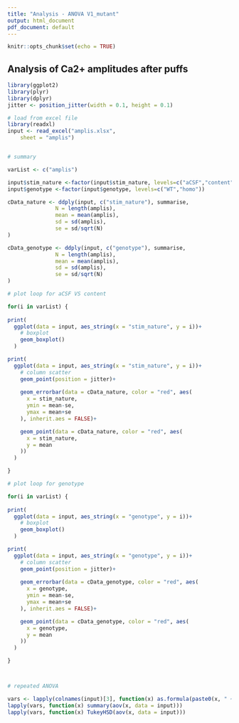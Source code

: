 ---
title: "Analysis - ANOVA V1_mutant"
output: html_document
pdf_document: default
---

```{r setup, include=FALSE}
knitr::opts_chunk$set(echo = TRUE)
```

## Analysis of Ca2+ amplitudes after puffs

```{r scatter, echo=FALSE, message=FALSE, fig.width=4, fig.height=4}
library(ggplot2)
library(plyr)
library(dplyr)
jitter <- position_jitter(width = 0.1, height = 0.1)

# load from excel file
library(readxl)
input <- read_excel("amplis.xlsx", 
    sheet = "amplis")


# summary

varList <- c("amplis")

input$stim_nature <-factor(input$stim_nature, levels=c("aCSF","content"))
input$genotype <-factor(input$genotype, levels=c("WT","homo"))

cData_nature <- ddply(input, c("stim_nature"), summarise,
               N = length(amplis),
               mean = mean(amplis),
               sd = sd(amplis),
               se = sd/sqrt(N)
)

cData_genotype <- ddply(input, c("genotype"), summarise,
               N = length(amplis),
               mean = mean(amplis),
               sd = sd(amplis),
               se = sd/sqrt(N)
)

# plot loop for aCSF VS content

for(i in varList) {
  
print(
  ggplot(data = input, aes_string(x = "stim_nature", y = i))+
    # boxplot
    geom_boxplot()
  )

print(
  ggplot(data = input, aes_string(x = "stim_nature", y = i))+
    # column scatter
    geom_point(position = jitter)+
    
    geom_errorbar(data = cData_nature, color = "red", aes(
      x = stim_nature,
      ymin = mean-se,
      ymax = mean+se
    ), inherit.aes = FALSE)+

    geom_point(data = cData_nature, color = "red", aes(
      x = stim_nature,
      y = mean
    ))
  )

}

# plot loop for genotype

for(i in varList) {
  
print(
  ggplot(data = input, aes_string(x = "genotype", y = i))+
    # boxplot
    geom_boxplot()
  )

print(
  ggplot(data = input, aes_string(x = "genotype", y = i))+
    # column scatter
    geom_point(position = jitter)+
    
    geom_errorbar(data = cData_genotype, color = "red", aes(
      x = genotype,
      ymin = mean-se,
      ymax = mean+se
    ), inherit.aes = FALSE)+

    geom_point(data = cData_genotype, color = "red", aes(
      x = genotype,
      y = mean
    ))
  )

}



# repeated ANOVA

vars <- lapply(colnames(input)[3], function(x) as.formula(paste0(x, " ~ genotype + stim_nature +  genotype:stim_nature")))
lapply(vars, function(x) summary(aov(x, data = input)))
lapply(vars, function(x) TukeyHSD(aov(x, data = input)))
```